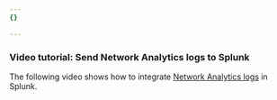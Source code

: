```yaml
---
{}

---
```



### Video tutorial: Send Network Analytics logs to Splunk

The following video shows how to integrate [Network Analytics logs](/logs/reference/log-fields/account/network_analytics_logs/) in Splunk.

<Stream id="745f65f9f4e29506842f9b44243c545c" title="Send network analytics logs to Splunk" />
